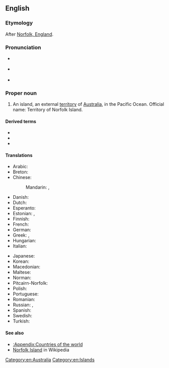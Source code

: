 ==English==
{{wikipedia}}

===Etymology===
After [[w:Norfolk, England|Norfolk, England]].

===Pronunciation===
* {{a|UK}} {{IPA|en|/ˈnɔː.fək ˈaɪ.lənd/}}
* {{a|US}} {{IPA|en|/ˈnɔɹ.fɔk ˈaɪ.lənd/}}
* {{audio|en|en-us-Norfolk Island.ogg|Audio (US)}}

===Proper noun===
{{en-proper noun|head=[[Norfolk]] [[island|Island]]}}

# An island, an external [[territory]] of [[Australia]], in the Pacific Ocean. Official name: Territory of Norfolk Island.

====Derived terms====
* {{l|en|Norfolk Islander}}
* {{l|en|Norfolk Island pine}}
* {{l|en|Norfolk Island star pine}}

====Translations====
{{trans-top|external territory of Australia}}
* Arabic: {{t-needed|ar}}
* Breton: {{t|br|Enez Norfolk}}
* Chinese:
*: Mandarin: {{t+|cmn|諾福克島|sc=Hani}}, {{t+|cmn|诺福克岛|tr=Nuòfúkè dǎo|sc=Hani}}
* Danish: {{t|da|Norfolk Island}}
* Dutch: {{t|nl|Norfolkeiland}}
* Esperanto: {{t|eo|Norfolkinsulo}}
* Estonian: {{t|et|Norfolk}} {{qualifier|territory}}, {{t|et|Norfolki saar}} {{qualifier|island}}
* Finnish: {{t+|fi|Norfolkinsaari}}
* French: {{t+|fr|île Norfolk|f}}
* German: {{t+|de|Norfolkinsel|f}}
* Greek: {{t|el|Νήσος Νόρφολκ|f}}, {{t|el|Νήσος Νόρφοκ|f}}
* Hungarian: {{t+|hu|Norfolk-sziget}}
* Italian: {{t|it|Isola Norfolk}}
{{trans-mid}}
* Japanese: {{t|ja|ノーフォーク島|tr=Nōfōku-tō|sc=Jpan}}
* Korean: {{t|ko|^노퍽 섬}}
* Macedonian: {{t|mk|Норфолк|m}}
* Maltese: {{t|mt|Gżira Norfolk|alt=il-Gżira Norfolk}}
* Norman: {{t|nrf|Île dé Norfolk|f}}
* Pitcairn-Norfolk: {{t|pih|Norfuk Ailen}}
* Polish: {{t+|pl|Norfolk}}
* Portuguese: {{t|pt|ilha Norfolk|f}}
* Romanian: {{t|ro|Insula Norfolk}}
* Russian: {{t+|ru|Но́рфолк|m}}, {{t|ru|о́стров Но́рфолк|m}}
* Spanish: {{t|es|isla Norfolk|f}}
* Swedish: {{t+|sv|Norfolkön}}
* Turkish: {{t+|tr|Norfolk Adası}}
{{trans-bottom}}

====See also====
* [[:Appendix:Countries of the world]]
* [[w:Norfolk Island|Norfolk Island]] in Wikipedia

[[Category:en:Australia]]
[[Category:en:Islands]]